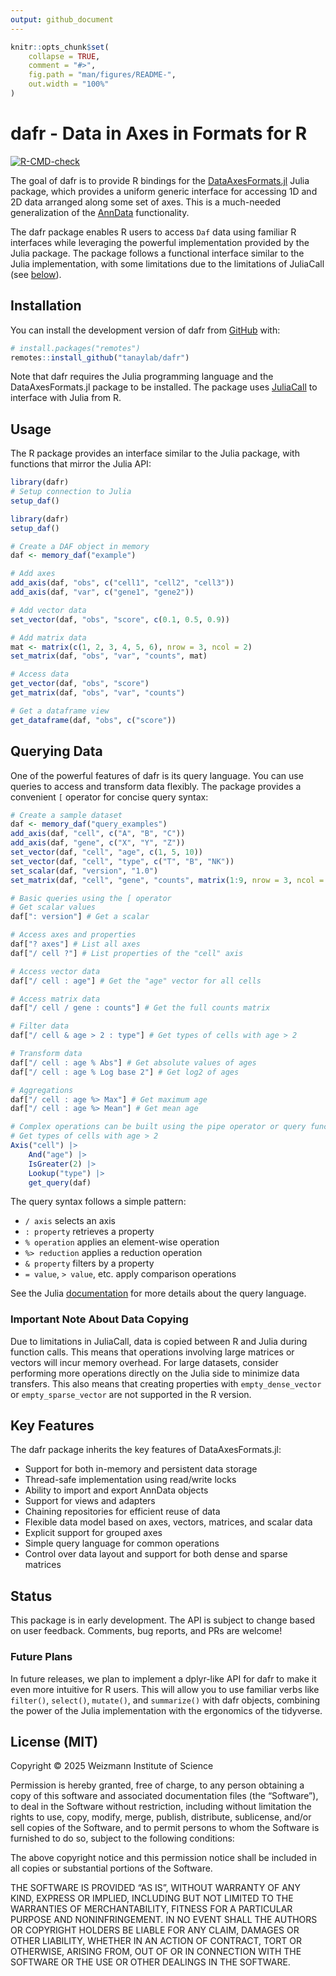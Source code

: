 ```yaml
---
output: github_document
---
```


<!-- README.md is generated from README.Rmd. Please edit that file -->

```r
knitr::opts_chunk$set(
    collapse = TRUE,
    comment = "#>",
    fig.path = "man/figures/README-",
    out.width = "100%"
)
```

# dafr - Data in Axes in Formats for R

<!-- badges: start -->
[![R-CMD-check](https://github.com/tanaylab/dafr/actions/workflows/R-CMD-check.yaml/badge.svg)](https://github.com/tanaylab/dafr/actions/workflows/R-CMD-check.yaml)
<!-- badges: end -->

The goal of dafr is to provide R bindings for the [DataAxesFormats.jl](https://github.com/tanaylab/DataAxesFormats.jl) Julia package, which provides a uniform generic interface for accessing 1D and 2D data arranged along some set of axes. This is a much-needed generalization of the [AnnData](https://github.com/scverse/anndata) functionality.

The dafr package enables R users to access `Daf` data using familiar R interfaces while leveraging the powerful implementation provided by the Julia package. The package follows a functional interface similar to the Julia implementation, with some limitations due to the limitations of JuliaCall (see [below](#important-note-about-data-copying)).

## Installation

You can install the development version of dafr from [GitHub](https://github.com/) with:

``` r
# install.packages("remotes")
remotes::install_github("tanaylab/dafr")
```

Note that dafr requires the Julia programming language and the DataAxesFormats.jl package to be installed. The package uses [JuliaCall](https://github.com/Non-Contradiction/JuliaCall) to interface with Julia from R.

## Usage

The R package provides an interface similar to the Julia package, with functions that mirror the Julia API:

```r
library(dafr)
# Setup connection to Julia
setup_daf()
```

```r
library(dafr)
setup_daf()
```

```r
# Create a DAF object in memory
daf <- memory_daf("example")

# Add axes
add_axis(daf, "obs", c("cell1", "cell2", "cell3"))
add_axis(daf, "var", c("gene1", "gene2"))

# Add vector data
set_vector(daf, "obs", "score", c(0.1, 0.5, 0.9))

# Add matrix data
mat <- matrix(c(1, 2, 3, 4, 5, 6), nrow = 3, ncol = 2)
set_matrix(daf, "obs", "var", "counts", mat)

# Access data
get_vector(daf, "obs", "score")
get_matrix(daf, "obs", "var", "counts")

# Get a dataframe view
get_dataframe(daf, "obs", c("score"))
```

## Querying Data

One of the powerful features of dafr is its query language. You can use queries to access and transform data flexibly. The package provides a convenient `[` operator for concise query syntax:

```r
# Create a sample dataset
daf <- memory_daf("query_examples")
add_axis(daf, "cell", c("A", "B", "C"))
add_axis(daf, "gene", c("X", "Y", "Z"))
set_vector(daf, "cell", "age", c(1, 5, 10))
set_vector(daf, "cell", "type", c("T", "B", "NK"))
set_scalar(daf, "version", "1.0")
set_matrix(daf, "cell", "gene", "counts", matrix(1:9, nrow = 3, ncol = 3))

# Basic queries using the [ operator
# Get scalar values
daf[": version"] # Get a scalar

# Access axes and properties
daf["? axes"] # List all axes
daf["/ cell ?"] # List properties of the "cell" axis

# Access vector data
daf["/ cell : age"] # Get the "age" vector for all cells

# Access matrix data
daf["/ cell / gene : counts"] # Get the full counts matrix

# Filter data
daf["/ cell & age > 2 : type"] # Get types of cells with age > 2

# Transform data
daf["/ cell : age % Abs"] # Get absolute values of ages
daf["/ cell : age % Log base 2"] # Get log2 of ages

# Aggregations
daf["/ cell : age %> Max"] # Get maximum age
daf["/ cell : age %> Mean"] # Get mean age

# Complex operations can be built using the pipe operator or query functions
# Get types of cells with age > 2
Axis("cell") |>
    And("age") |>
    IsGreater(2) |>
    Lookup("type") |>
    get_query(daf)
```

The query syntax follows a simple pattern:

* `/ axis` selects an axis
* `: property` retrieves a property
* `% operation` applies an element-wise operation
* `%> reduction` applies a reduction operation
* `& property` filters by a property
* `= value`, `> value`, etc. apply comparison operations

See the Julia [documentation](https://tanaylab.github.io/DataAxesFormats.jl/v0.1.2/queries.html) for more details about the query language.

### Important Note About Data Copying

Due to limitations in JuliaCall, data is copied between R and Julia during function calls. This means that operations involving large matrices or vectors will incur memory overhead. For large datasets, consider performing more operations directly on the Julia side to minimize data transfers. This also means that creating properties with `empty_dense_vector` or `empty_sparse_vector` are not supported in the R version.

## Key Features

The dafr package inherits the key features of DataAxesFormats.jl:

- Support for both in-memory and persistent data storage
- Thread-safe implementation using read/write locks
- Ability to import and export AnnData objects
- Support for views and adapters
- Chaining repositories for efficient reuse of data
- Flexible data model based on axes, vectors, matrices, and scalar data
- Explicit support for grouped axes
- Simple query language for common operations
- Control over data layout and support for both dense and sparse matrices

## Status

This package is in early development. The API is subject to change based on user feedback. Comments, bug reports, and PRs are welcome!

### Future Plans

In future releases, we plan to implement a dplyr-like API for dafr to make it even more intuitive for R users. This will allow you to use familiar verbs like `filter()`, `select()`, `mutate()`, and `summarize()` with dafr objects, combining the power of the Julia implementation with the ergonomics of the tidyverse.

## License (MIT)

Copyright © 2025 Weizmann Institute of Science

Permission is hereby granted, free of charge, to any person obtaining a copy of this software and associated documentation files (the "Software"), to deal in the Software without restriction, including without limitation the rights to use, copy, modify, merge, publish, distribute, sublicense, and/or sell copies of the Software, and to permit persons to whom the Software is furnished to do so, subject to the following conditions:

The above copyright notice and this permission notice shall be included in all copies or substantial portions of the Software.

THE SOFTWARE IS PROVIDED "AS IS", WITHOUT WARRANTY OF ANY KIND, EXPRESS OR IMPLIED, INCLUDING BUT NOT LIMITED TO THE WARRANTIES OF MERCHANTABILITY, FITNESS FOR A PARTICULAR PURPOSE AND NONINFRINGEMENT. IN NO EVENT SHALL THE AUTHORS OR COPYRIGHT HOLDERS BE LIABLE FOR ANY CLAIM, DAMAGES OR OTHER LIABILITY, WHETHER IN AN ACTION OF CONTRACT, TORT OR OTHERWISE, ARISING FROM, OUT OF OR IN CONNECTION WITH THE SOFTWARE OR THE USE OR OTHER DEALINGS IN THE SOFTWARE.
